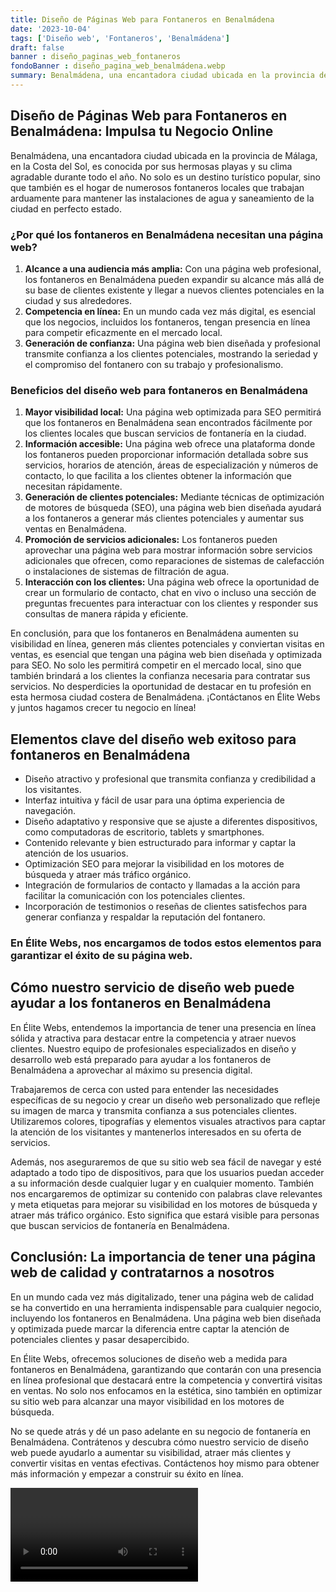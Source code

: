 ```yaml
---
title: Diseño de Páginas Web para Fontaneros en Benalmádena
date: '2023-10-04'
tags: ['Diseño web', 'Fontaneros', 'Benalmádena']
draft: false
banner : diseño_paginas_web_fontaneros
fondoBanner : diseño_pagina_web_benalmádena.webp
summary: Benalmádena, una encantadora ciudad ubicada en la provincia de Málaga, en la Costa del Sol, es conocida por sus hermosas playas y su clima agradable durante todo el año. No solo es un destino turístico popular, sino que también es el hogar de numerosos fontaneros locales que trabajan arduamente para mantener las instalaciones de agua y saneamiento de la ciudad en perfecto estado.
---
```


## **Diseño de Páginas Web para Fontaneros en Benalmádena: Impulsa tu Negocio Online**

Benalmádena, una encantadora ciudad ubicada en la provincia de Málaga, en la Costa del Sol, es conocida por sus hermosas playas y su clima agradable durante todo el año. No solo es un destino turístico popular, sino que también es el hogar de numerosos fontaneros locales que trabajan arduamente para mantener las instalaciones de agua y saneamiento de la ciudad en perfecto estado.

### **¿Por qué los fontaneros en Benalmádena necesitan una página web?**
 
1. **Alcance a una audiencia más amplia:** Con una página web profesional, los fontaneros en Benalmádena pueden expandir su alcance más allá de su base de clientes existente y llegar a nuevos clientes potenciales en la ciudad y sus alrededores.
2. **Competencia en línea:** En un mundo cada vez más digital, es esencial que los negocios, incluidos los fontaneros, tengan presencia en línea para competir eficazmente en el mercado local.
3. **Generación de confianza:** Una página web bien diseñada y profesional transmite confianza a los clientes potenciales, mostrando la seriedad y el compromiso del fontanero con su trabajo y profesionalismo.

### **Beneficios del diseño web para fontaneros en Benalmádena**
 
1. **Mayor visibilidad local:** Una página web optimizada para SEO permitirá que los fontaneros en Benalmádena sean encontrados fácilmente por los clientes locales que buscan servicios de fontanería en la ciudad.
2. **Información accesible:** Una página web ofrece una plataforma donde los fontaneros pueden proporcionar información detallada sobre sus servicios, horarios de atención, áreas de especialización y números de contacto, lo que facilita a los clientes obtener la información que necesitan rápidamente.
3. **Generación de clientes potenciales:** Mediante técnicas de optimización de motores de búsqueda (SEO), una página web bien diseñada ayudará a los fontaneros a generar más clientes potenciales y aumentar sus ventas en Benalmádena.
4. **Promoción de servicios adicionales:** Los fontaneros pueden aprovechar una página web para mostrar información sobre servicios adicionales que ofrecen, como reparaciones de sistemas de calefacción o instalaciones de sistemas de filtración de agua.
5. **Interacción con los clientes:** Una página web ofrece la oportunidad de crear un formulario de contacto, chat en vivo o incluso una sección de preguntas frecuentes para interactuar con los clientes y responder sus consultas de manera rápida y eficiente.

En conclusión, para que los fontaneros en Benalmádena aumenten su visibilidad en línea, generen más clientes potenciales y conviertan visitas en ventas, es esencial que tengan una página web bien diseñada y optimizada para SEO. No solo les permitirá competir en el mercado local, sino que también brindará a los clientes la confianza necesaria para contratar sus servicios. No desperdicies la oportunidad de destacar en tu profesión en esta hermosa ciudad costera de Benalmádena. ¡Contáctanos en Élite Webs y juntos hagamos crecer tu negocio en línea!

<GifSeo />

<Cta />

## Elementos clave del diseño web exitoso para fontaneros en Benalmádena

- Diseño atractivo y profesional que transmita confianza y credibilidad a los visitantes.
- Interfaz intuitiva y fácil de usar para una óptima experiencia de navegación.
- Diseño adaptativo y responsive que se ajuste a diferentes dispositivos, como computadoras de escritorio, tablets y smartphones.
- Contenido relevante y bien estructurado para informar y captar la atención de los usuarios.
- Optimización SEO para mejorar la visibilidad en los motores de búsqueda y atraer más tráfico orgánico.
- Integración de formularios de contacto y llamadas a la acción para facilitar la comunicación con los potenciales clientes.
- Incorporación de testimonios o reseñas de clientes satisfechos para generar confianza y respaldar la reputación del fontanero.

### En Élite Webs, nos encargamos de todos estos elementos para garantizar el éxito de su página web.

## Cómo nuestro servicio de diseño web puede ayudar a los fontaneros en Benalmádena

En Élite Webs, entendemos la importancia de tener una presencia en línea sólida y atractiva para destacar entre la competencia y atraer nuevos clientes. Nuestro equipo de profesionales especializados en diseño y desarrollo web está preparado para ayudar a los fontaneros de Benalmádena a aprovechar al máximo su presencia digital.

Trabajaremos de cerca con usted para entender las necesidades específicas de su negocio y crear un diseño web personalizado que refleje su imagen de marca y transmita confianza a sus potenciales clientes. Utilizaremos colores, tipografías y elementos visuales atractivos para captar la atención de los visitantes y mantenerlos interesados en su oferta de servicios.

Además, nos aseguraremos de que su sitio web sea fácil de navegar y esté adaptado a todo tipo de dispositivos, para que los usuarios puedan acceder a su información desde cualquier lugar y en cualquier momento. También nos encargaremos de optimizar su contenido con palabras clave relevantes y meta etiquetas para mejorar su visibilidad en los motores de búsqueda y atraer más tráfico orgánico. Esto significa que estará visible para personas que buscan servicios de fontanería en Benalmádena.

## Conclusión: La importancia de tener una página web de calidad y contratarnos a nosotros

En un mundo cada vez más digitalizado, tener una página web de calidad se ha convertido en una herramienta indispensable para cualquier negocio, incluyendo los fontaneros en Benalmádena. Una página web bien diseñada y optimizada puede marcar la diferencia entre captar la atención de potenciales clientes y pasar desapercibido.

En Élite Webs, ofrecemos soluciones de diseño web a medida para fontaneros en Benalmádena, garantizando que contarán con una presencia en línea profesional que destacará entre la competencia y convertirá visitas en ventas. No solo nos enfocamos en la estética, sino también en optimizar su sitio web para alcanzar una mayor visibilidad en los motores de búsqueda.

No se quede atrás y dé un paso adelante en su negocio de fontanería en Benalmádena. Contrátenos y descubra cómo nuestro servicio de diseño web puede ayudarlo a aumentar su visibilidad, atraer más clientes y convertir visitas en ventas efectivas. Contáctenos hoy mismo para obtener más información y empezar a construir su éxito en línea.

<Video />

<CtaBot job='Fontaneros' city='Benalmádena'/>

<Gmaps query='Benalmádena+españa+maps' />